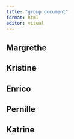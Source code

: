 ```yaml
---
title: "group document"
format: html
editor: visual
---
```


## Margrethe

## Kristine

## Enrico

## Pernille

## Katrine



